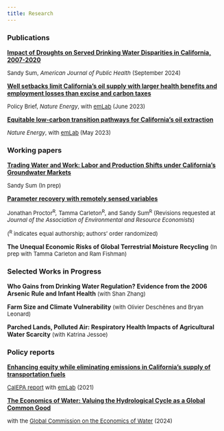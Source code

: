 ```yaml
---
title: Research
---
```


### Publications

[**Impact of Droughts on Served Drinking Water Disparities in California, 2007-2020**](https://ajph.aphapublications.org/doi/10.2105/AJPH.2024.307758)

<font size="2"> Sandy Sum, *American Journal of Public Health*
(September 2024) </font>

[**Well setbacks limit California’s oil supply with larger health benefits and employment losses than excise and carbon taxes**](https://www.nature.com/articles/s41560-023-01273-0)

<font size="2"> Policy Brief, *Nature Energy*, with
[emLab](https://emlab.ucsb.edu/) (June 2023) </font>

[**Equitable low-carbon transition pathways for California’s oil extraction**](https://www.nature.com/articles/s41560-023-01259-y)

<font size="2"> *Nature Energy*, with [emLab](https://emlab.ucsb.edu/)
(May 2023) </font>

### Working papers

<!-- **Trading Water and Work: Labor and Production Shifts under California's Groundwater Markets** -->
[**Trading Water and Work: Labor and Production Shifts under California's Groundwater Markets**](https://drive.google.com/file/d/1z2F7DWDszOYYzkxyrcM8THEc7Nt8AWsp/view)

<font size="2">Sandy Sum (In prep)</font>

[**Parameter recovery with remotely sensed variables**](https://www.nber.org/papers/w30861)

<font size="2">Jonathan Proctor^R^*,* Tamma Carleton^R^, and Sandy Sum^R^ (Revisions requested at *Journal of the Association of Environmental and Resource Economists*)</font>

<font size="2"> (^R^ indicates equal authorship; authors' order
randomized) </font>

**The Unequal Economic Risks of Global Terrestrial Moisture Recycling** <font size="2">(In prep with Tamma Carleton and Ram
Fishman)</font>

### Selected Works in Progress

**Who Gains from Drinking Water Regulation? Evidence from the 2006 Arsenic Rule and Infant Health**
<font size="2">(with Shan Zhang)</font>

**Farm Size and Climate Vulnerability** <font size="2">(with Olivier Deschênes and Bryan
Leonard)</font>

**Parched Lands, Polluted Air: Respiratory Health Impacts of Agricultural Water Scarcity** <font size="2">(with Katrina Jessoe)</font>

<!-- **Tracking Agricultural Return Flows: Implications for Satellite-Based -->
<!-- Water Monitoring** <font size="2">(with Anna Boser)</font> -->

### Policy reports

[**Enhancing equity while eliminating emissions in California's supply of transportation fuels**](https://www.google.com/url?q=https%3A%2F%2Fwww.dropbox.com%2Fs%2F6w4hrztnb8r7xe7%2FCA-CN-Study-2-Final-Report-0421.pdf%3Fdl%3D1&sa=D&sntz=1&usg=AOvVaw3pv7JBOJLm767dL8jnrE4o)

<font size="2"> [CalEPA report](https://emlab.ucsb.edu/projects/identifying-equitable-pathways-reach-carbon-neutrality-californias-transportation-sector) with [emLab](https://emlab.ucsb.edu/) (2021) </font>

[**The Economics of Water: Valuing the Hydrological Cycle as a Global Common Good**](https://watercommission.org/publication/executive-summary-the-economics-of-water/)

<font size="2">with the [Global Commission on the Economics of Water](https://watercommission.org/) (2024)</font>
